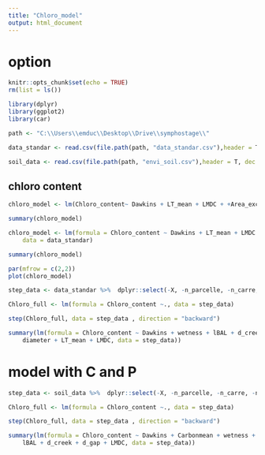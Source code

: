 ```yaml
---
title: "Chloro_model"
output: html_document
---
```

# option 
```r
knitr::opts_chunk$set(echo = TRUE)
rm(list = ls())

library(dplyr)
library(ggplot2)
library(car)

path <- "C:\\Users\\emduc\\Desktop\\Drive\\symphostage\\"
```

```r
data_standar <- read.csv(file.path(path, "data_standar.csv"),header = T, dec = ".", sep=",")%>%  mutate(Dawkins = as.factor(Dawkins))

soil_data <- read.csv(file.path(path, "envi_soil.csv"),header = T, dec = ".", sep=",")%>%  mutate(Dawkins = as.factor(Dawkins))
```



## chloro content

```r
chloro_model <- lm(Chloro_content~ Dawkins + LT_mean + LMDC + +Area_exclude + wetness + d_creek + diameter + d_gap + lBAL +   diameter:lBAL + diameter:d_gap + wetness:diameter + d_creek:diameter, data = data_standar)

summary(chloro_model)
```

```r
chloro_model <- lm(formula = Chloro_content ~ Dawkins + LT_mean + LMDC + wetness +  d_creek + lBAL + diameter,
    data = data_standar)

summary(chloro_model)
```

```r
par(mfrow = c(2,2))
plot(chloro_model)
```
```r
step_data <- data_standar %>%  dplyr::select(-X, -n_parcelle, -n_carre, -n_arbre,  -SLA, -ID)

Chloro_full <- lm(formula = Chloro_content ~., data = step_data)

step(Chloro_full, data = step_data , direction = "backward")
```

```r
summary(lm(formula = Chloro_content ~ Dawkins + wetness + lBAL + d_creek + 
    diameter + LT_mean + LMDC, data = step_data))
```
# model with C and P 

```r
step_data <- soil_data %>%  dplyr::select(-X, -n_parcelle, -n_carre, -n_arbre,-alt_creek, -dem,  -SLA) %>% filter(!is.na(Dawkins))

Chloro_full <- lm(formula = Chloro_content ~., data = step_data)

step(Chloro_full, data = step_data , direction = "backward")
```

```r
summary(lm(formula = Chloro_content ~ Dawkins + Carbonmean + wetness + 
    lBAL + d_creek + d_gap + LMDC, data = step_data))
```

